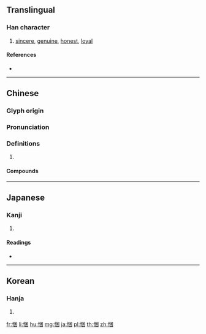 ==Translingual==

===Han character===
{{Han char|rn=61|rad=心|as=07|sn=10|four=96000|canj=PWD,XPWD|ids=⿰忄困}}

# [[sincere]], [[genuine]], [[honest]], [[loyal]]

====References====
* {{Han ref|kx=0386.220|dkj=10625|dj=0718.220|hdz=42305.010|uh=6083|ud=24707|bh=D1A8|bd=53672}}

----

==Chinese==
{{zh-forms}}

===Glyph origin===
{{Han etym}}

===Pronunciation===
{{zh-pron
|m=kǔn
|c=kwan2
|mc=y
|oc=y
|cat=
}}

===Definitions===
{{zh-hanzi}}

# {{rfdef|zh}}

====Compounds====
{{zh-der|忠悃|悃誠|悃愊|悃悃款款|忱悃|悃愊無華|懇悃|賀悃|衷悃|鄙悃}}

----

==Japanese==

===Kanji===
{{ja-kanji|grade=|rs=心07}}

# {{defn|lang=ja|sort=心07}}

====Readings====
* {{ja-readings|on=[[こん]] (kon)|kun=[[まごころ]] (magokoro)}}

----

==Korean==

===Hanja===
{{ko-hanja|hangeul=곤|eumhun=|rv=gon|mr=kon|y=kon}}

# {{defn|lang=ko|sort=心07}}

[[fr:悃]]
[[li:悃]]
[[hu:悃]]
[[mg:悃]]
[[ja:悃]]
[[pl:悃]]
[[th:悃]]
[[zh:悃]]